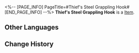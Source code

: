 <%-- [PAGE_INFO]
PageTitle=#Thief's Steel Grappling Hook#
[END_PAGE_INFO] --%>
{{Item Infobox
|id          = 31113
|image       = Item Thief's Steel Grappling Hook.png
|type        = 
|invCategory = Relics
|rarity      = 2
|effect      = 
|description = A steel cable disguised as a woven belt, with hooks and pulleys hidden in its buckle.
|source1     = [[Cavern of Corrosion: Silvermane Guard Restricted Zone]]
}}
'''Thief's Steel Grappling Hook''' is a [[Item]].

==Other Languages==
{{Other Languages
|en   = Thief's Steel Grappling Hook
|zhs  = 怪盗的纤钢爪钩
|zht  = 怪盜的纖鋼爪鉤
|ja   = 怪盗のワイヤーかぎ爪
|ko   = 괴도의 쇠갈고리
|es   = Gancho de acero del ladrón
|fr   = Grappin d'acier de voleur
|ru   = Воровской стальной крюк
|th   = Thief's Steel Grappling Hook
|vi   = Móc Neo Sắt Của Kẻ Trộm
|de   = Stählerner Wurfhaken des Diebs
|id   = Thief's Steel Grappling Hook
|pt   = Gancho de Aço do Ladrão
}}

==Change History==
{{Change History|1.0}}